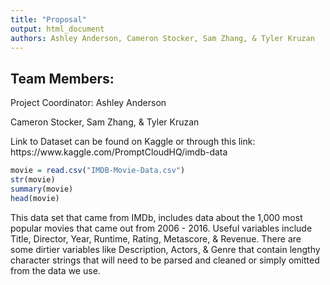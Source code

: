 ```yaml
---
title: "Proposal"
output: html_document
authors: Ashley Anderson, Cameron Stocker, Sam Zhang, & Tyler Kruzan
---
```

## Team Members:
Project Coordinator: Ashley Anderson

Cameron Stocker, Sam Zhang, & Tyler Kruzan

Link to Dataset can be found on Kaggle or through this link: https://www.kaggle.com/PromptCloudHQ/imdb-data

```r
movie = read.csv("IMDB-Movie-Data.csv")
str(movie)
summary(movie)
head(movie)
```

This data set that came from IMDb, includes data about the 1,000 most popular movies that came out from 2006 - 2016. Useful variables include Title, Director, Year, Runtime, Rating, Metascore, & Revenue. There are some dirtier variables like Description, Actors, & Genre that contain lengthy character strings that will need to be parsed and cleaned or simply omitted from the data we use.  